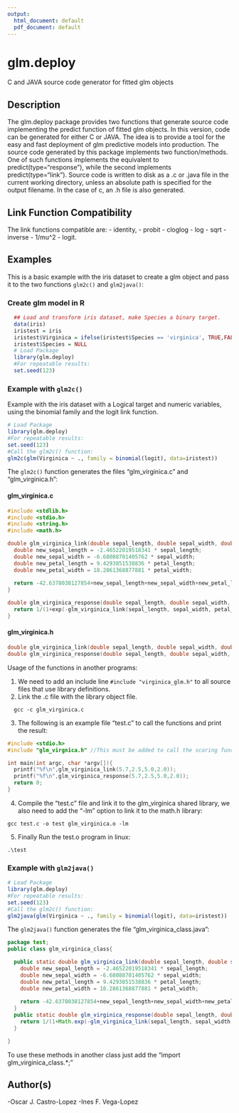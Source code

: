 ```yaml
---
output:
  html_document: default
  pdf_document: default
---
```

# glm.deploy

C and JAVA source code generator for fitted glm objects

## Description
The glm.deploy package provides two functions that generate source code implementing the predict function of fitted glm objects. In this version, code can be generated for either C or JAVA. The idea is to provide a tool for the easy and fast deployment of glm predictive models into production. The source code generated by this package implements two function/methods. One of such functions implements the equivalent to predict(type="response"), while the second implements predict(type="link"). Source code is written to disk as a .c or .java file in the current working directory, unless an absolute path is specified for the output filename. In the case of c, an .h file is also generated.

## Link Function Compatibility
The link functions compatible are:
  - identity, 
  - probit
  - cloglog
  - log
  - sqrt
  - inverse
  - 1/mu^2
  - logit.

## Examples
This is a basic example with the iris dataset to create a glm object and pass it to the two functions `glm2c()` and `glm2java()`:

### Create glm model in R
```r
  ## Load and transform iris dataset, make Species a binary target.
  data(iris)
  iristest = iris
  iristest$Virginica = ifelse(iristest$Species == 'virginica', TRUE,FALSE)
  iristest$Species = NULL
  # Load Package
  library(glm.deploy)
  #For repeatable results:
  set.seed(123)
```
### Example with `glm2c()`
Example with the iris dataset with a Logical target and numeric variables, using the binomial family and the logit link function.
```r
# Load Package
library(glm.deploy)
#For repeatable results:
set.seed(123)
#Call the glm2c() function:
glm2c(glm(Virginica ~ ., family = binomial(logit), data=iristest))
```
The `glm2c()` function generates the files "glm_virginica.c" and "glm_virginica.h":

#### glm_virginica.c
```c 
#include <stdlib.h>
#include <stdio.h>
#include <string.h>
#include <math.h>

double glm_virginica_link(double sepal_length, double sepal_width, double petal_length, double petal_width){
  double new_sepal_length = -2.46522019518341 * sepal_length;
  double new_sepal_width = -6.68088701405762 * sepal_width;
  double new_petal_length = 9.4293851538836 * petal_length;
  double new_petal_width = 18.2861368877881 * petal_width;
  
  return -42.6378038127854+new_sepal_length+new_sepal_width+new_petal_length+new_petal_width;
}

double glm_virginica_response(double sepal_length, double sepal_width, double petal_length, double petal_width){
  return 1/(1+exp(-glm_virginica_link(sepal_length, sepal_width, petal_length, petal_width)));
}
```
#### glm_virginica.h
```c 
double glm_virginica_link(double sepal_length, double sepal_width, double petal_length, double petal_width);
double glm_virginica_response(double sepal_length, double sepal_width, double petal_length, double petal_width);
```

Usage of the functions in another programs:

1) We need to add an include line `#include "virginica_glm.h"` to all source files that use library definitions.
2) Link the .c file with the library object file.
```
  gcc -c glm_virginica.c
```
3) The following is an example file "test.c" to call the functions and print the result:

```c 
#include <stdio.h>
#include "glm_virgnica.h" //This must be added to call the scoring functions.

int main(int argc, char *argv[]){
  printf("%f\n",glm_virginica_link(5.7,2.5,5.0,2.0));
  printf("%f\n",glm_virginica_response(5.7,2.5,5.0,2.0));
  return 0;
}
```

4) Compile the "test.c" file and link it to the glm_virginica shared library, we also need to add the "-lm" option to link it to the math.h library:
```
gcc test.c -o test glm_virginica.o -lm
```
5) Finally Run the test.o program in linux:
```
.\test
```
### Example with `glm2java()`
```r
# Load Package
library(glm.deploy)
#For repeatable results:
set.seed(123)
#Call the glm2c() function:
glm2java(glm(Virginica ~ ., family = binomial(logit), data=iristest))
```
The `glm2java()` function generates the file "glm_virginica_class.java":
```java
package test;
public class glm_virginica_class{

  public static double glm_virginica_link(double sepal_length, double sepal_width, double petal_length, double petal_width){
    double new_sepal_length = -2.46522019518341 * sepal_length;
    double new_sepal_width = -6.68088701405762 * sepal_width;
    double new_petal_length = 9.4293851538836 * petal_length;
    double new_petal_width = 18.2861368877881 * petal_width;
  
    return -42.6378038127854+new_sepal_length+new_sepal_width+new_petal_length+new_petal_width;
  }
  public static double glm_virginica_response(double sepal_length, double sepal_width, double petal_length, double petal_width){
    return 1/(1+Math.exp(-glm_virginica_link(sepal_length, sepal_width, petal_length, petal_width)));
  }

}
```
To use these methods in another class just add the "import glm_virginica_class.*;"

## Author(s)

-Oscar J. Castro-Lopez
-Ines F. Vega-Lopez

